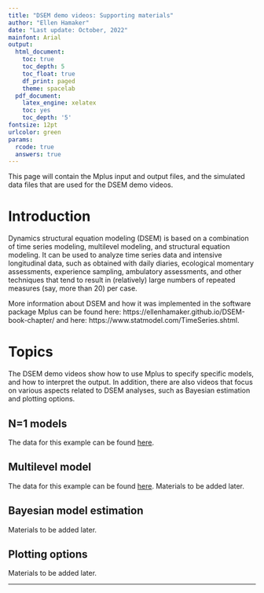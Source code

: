 ```yaml
---
title: "DSEM demo videos: Supporting materials"
author: "Ellen Hamaker"
date: "Last update: October, 2022"
mainfont: Arial
output:
  html_document:
    toc: true
    toc_depth: 5
    toc_float: true
    df_print: paged
    theme: spacelab
  pdf_document:
    latex_engine: xelatex
    toc: yes
    toc_depth: '5'
fontsize: 12pt
urlcolor: green
params:
  rcode: true
  answers: true
---
```


This page will contain the Mplus input and output files, and the simulated data files that are used for the DSEM demo videos.


# Introduction
Dynamics structural equation modeling (DSEM) is based on a combination of time series modeling, multilevel modeling, and structural equation modeling. It can be used to analyze time series data and intensive longitudinal data, such as obtained with daily diaries, ecological momentary assessments, experience sampling, ambulatory assessments, and other techniques that tend to result in (relatively) large numbers of repeated measures (say, more than 20) per case. 

More information about DSEM and how it was implemented in the software package Mplus can be found here: https://ellenhamaker.github.io/DSEM-book-chapter/ and here: https://www.statmodel.com/TimeSeries.shtml.

 

# Topics 
The DSEM demo videos show how to use Mplus to specify specific models, and how to interpret the output. In addition, there are also videos that focus on various aspects related to DSEM analyses, such as Bayesian estimation and plotting options. 

## N=1 models
The data for this example can be found  [here](https://ellenhamaker.github.io/DSEM-demo-videos/nis1model.htm).


## Multilevel model
The data for this example can be found  [here](https://ellenhamaker.github.io/DSEM-demo-videos/Nis1model.dat).
Materials to be added later.

## Bayesian model estimation
Materials to be added later.

## Plotting options
Materials to be added later.

---
